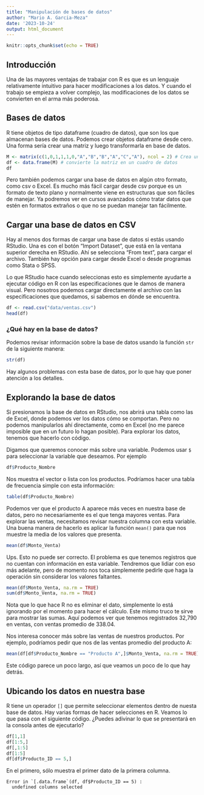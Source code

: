 ```yaml
---
title: "Manipulación de bases de datos"
author: "Mario A. Garcia-Meza"
date: '2023-10-24'
output: html_document
---
```


```r
knitr::opts_chunk$set(echo = TRUE)
```

## Introducción
Una de las mayores ventajas de trabajar con R es que es un lenguaje relativamente intuitivo para hacer modificaciones a los datos. Y cuando el trabajo se empieza a volver complejo, las modificaciones de los datos se convierten en el arma más poderosa.

## Bases de datos
R tiene objetos de tipo dataframe (cuadro de datos), que son los que almacenan bases de datos. Podemos crear objetos dataframe desde cero. Una forma sería crear una matriz y luego transformarla en base de datos.

```r
M <- matrix(c(1,0,1,1,1,0,"A","B","B","A","C","A"), ncol = 2) # Crea una matriz con dos columnas
df <- data.frame(M) # convierte la matriz en un cuadro de datos
df
```
Pero también podemos cargar una base de datos en algún otro formato, como csv o Excel. Es mucho más fácil cargar desde csv porque es un formato de texto plano y normalmente viene en estructuras que son fáciles de manejar. Ya podremos ver en cursos avanzados cómo tratar datos que estén en formatos extraños o que no se puedan manejar tan fácilmente. 

## Cargar una base de datos en CSV
Hay al menos dos formas de cargar una base de datos si estás usando RStudio. Una es con el botón "Import Dataset", que está en la ventana superior derecha en RStudio. Ahí se selecciona "From text", para cargar el archivo. También hay opción para cargar desde Excel o desde programas como Stata o SPSS.

Lo que RStudio hace cuando seleccionas esto es simplemente ayudarte a ejecutar código en R con las especificaciones que le damos de manera visual. Pero nosotros podemos cargar directamente el archivo con las especificaciones que quedamos, si sabemos en dónde se encuentra.
```r
df <- read.csv("data/ventas.csv")
head(df)
```
### ¿Qué hay en la base de datos?
Podemos revisar información sobre la base de datos usando la función `str` de la siguiente manera:
```r
str(df)
```
Hay algunos problemas con esta base de datos, por lo que hay que poner atención a los detalles.

## Explorando la base de datos
Si presionamos la base de datos en RStudio, nos abrirá una tabla como las de Excel, donde podemos ver los datos cómo se comportan. Pero no podemos manipularlos ahí directamente, como en Excel (no me parece imposible que en un futuro lo hagan posible). Para explorar los datos, tenemos que hacerlo con código.

Digamos que queremos conocer más sobre una variable. Podemos usar `$` para seleccionar la variable que deseamos. Por ejemplo
```r
df$Producto_Nombre
```
Nos muestra el vector o lista con los productos. Podríamos hacer una tabla de frecuencia simple con esta información:
```r
table(df$Producto_Nombre)
```
Podemos ver que el producto A aparece más veces en nuestra base de datos, pero no necesariamente es el que tenga mayores ventas. Para explorar las ventas, necesitamos revisar nuestra columna con esta variable. Una buena manera de hacerlo es aplicar la función `mean()` para que nos muestre la media de los valores que presenta.

```r
mean(df$Monto_Venta)
```
Ups. Esto no puede ser correcto. El problema es que tenemos registros que no cuentan con información en esta variable. Tendremos que lidiar con eso más adelante, pero de momento nos toca simplemente pedirle que haga la operación sin considerar los valores faltantes.
```r
mean(df$Monto_Venta, na.rm = TRUE)
sum(df$Monto_Venta, na.rm = TRUE)
```
Nota que lo que hace R no es eliminar el dato, simplemente lo está ignorando por el momento para hacer el cálculo. Este mismo truco te sirve para mostrar las sumas. Aquí podemos ver que tenemos registrados 32,790 en ventas, con ventas promedio de 338.04.

Nos interesa conocer más sobre las ventas de nuestros productos. Por ejemplo, podríamos pedir que nos de las ventas promedio del producto A:

```r
mean(df[df$Producto_Nombre == "Producto A",]$Monto_Venta, na.rm = TRUE)
```
Este código parece un poco largo, así que veamos un poco de lo que hay detrás.

## Ubicando los datos en nuestra base

R tiene un operador `[]` que permite seleccionar elementos dentro de nuesta base de datos. Hay varias formas de hacer selecciones en R. Veamos lo que pasa con el siguiente código. ¿Puedes adivinar lo que se presentará en la consola antes de ejecutarlo?
```r
df[1,1]
df[1:5,]
df[,1:5]
df[1:5]
df[df$Producto_ID == 5,]
```
En el primero, sólo muestra el primer dato de la primera columna.
```
Error in `[.data.frame`(df, df$Producto_ID == 5) : 
  undefined columns selected
```
